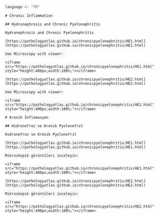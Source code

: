 ```r
language <- "TR"
```

```asis

# Chronic Inflammation

## Hydronephrosis and Chronic Pyelonephritis

Hydronephrosis and Chronic Pyelonephritis

[https://pathologyatlas.github.io/chronicpyelonephritis/HE1.html](https://pathologyatlas.github.io/chronicpyelonephritis/HE1.html)

See Microscopy with viewer: 

<iframe src="https://pathologyatlas.github.io/chronicpyelonephritis/HE1.html" style="height:400px;width:100%;"></iframe>

[https://pathologyatlas.github.io/chronicpyelonephritis/HE2.html](https://pathologyatlas.github.io/chronicpyelonephritis/HE2.html)

See Microscopy with viewer: 

<iframe src="https://pathologyatlas.github.io/chronicpyelonephritis/HE2.html" style="height:400px;width:100%;"></iframe>

```

```asis
# Kronik İnflamasyon

## Hidronefroz ve Kronik Pyelonefrit

Hidronefroz ve Kronik Pyelonefrit

[https://pathologyatlas.github.io/chronicpyelonephritis/HE1.html](https://pathologyatlas.github.io/chronicpyelonephritis/HE1.html)

Mikroskopik görüntüleri inceleyin:

<iframe src="https://pathologyatlas.github.io/chronicpyelonephritis/HE1.html" style="height:400px;width:100%;"></iframe>

[https://pathologyatlas.github.io/chronicpyelonephritis/HE2.html](https://pathologyatlas.github.io/chronicpyelonephritis/HE2.html)

Mikroskopik görüntüleri inceleyin:

<iframe src="https://pathologyatlas.github.io/chronicpyelonephritis/HE2.html" style="height:400px;width:100%;"></iframe>

```
